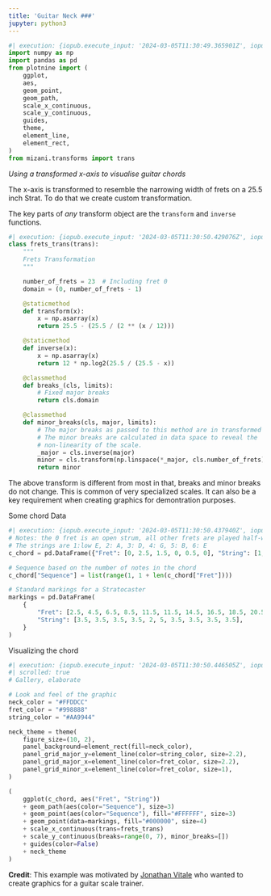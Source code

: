 ```yaml
---
title: 'Guitar Neck ###'
jupyter: python3
---
```


```python
#| execution: {iopub.execute_input: '2024-03-05T11:30:49.365901Z', iopub.status.busy: '2024-03-05T11:30:49.365545Z', iopub.status.idle: '2024-03-05T11:30:50.425452Z', shell.execute_reply: '2024-03-05T11:30:50.424587Z'}
import numpy as np
import pandas as pd
from plotnine import (
    ggplot,
    aes,
    geom_point,
    geom_path,
    scale_x_continuous,
    scale_y_continuous,
    guides,
    theme,
    element_line,
    element_rect,
)
from mizani.transforms import trans
```

*Using a transformed x-axis to visualise guitar chords*


The x-axis is transformed to resemble the narrowing width of frets on a 25.5 inch Strat. To do that
we create custom transformation.

The key parts of *any* transform object are the `transform` and `inverse` functions.

```python
#| execution: {iopub.execute_input: '2024-03-05T11:30:50.429076Z', iopub.status.busy: '2024-03-05T11:30:50.428751Z', iopub.status.idle: '2024-03-05T11:30:50.434785Z', shell.execute_reply: '2024-03-05T11:30:50.434250Z'}
class frets_trans(trans):
    """
    Frets Transformation
    """

    number_of_frets = 23  # Including fret 0
    domain = (0, number_of_frets - 1)

    @staticmethod
    def transform(x):
        x = np.asarray(x)
        return 25.5 - (25.5 / (2 ** (x / 12)))

    @staticmethod
    def inverse(x):
        x = np.asarray(x)
        return 12 * np.log2(25.5 / (25.5 - x))

    @classmethod
    def breaks_(cls, limits):
        # Fixed major breaks
        return cls.domain

    @classmethod
    def minor_breaks(cls, major, limits):
        # The major breaks as passed to this method are in transformed space.
        # The minor breaks are calculated in data space to reveal the
        # non-linearity of the scale.
        _major = cls.inverse(major)
        minor = cls.transform(np.linspace(*_major, cls.number_of_frets))
        return minor
```

The above transform is different from most in that, breaks and minor breaks do not change. This is common of very specialized scales. It can also be a key requirement when creating graphics for demontration purposes. 

Some chord Data

```python
#| execution: {iopub.execute_input: '2024-03-05T11:30:50.437940Z', iopub.status.busy: '2024-03-05T11:30:50.437702Z', iopub.status.idle: '2024-03-05T11:30:50.443628Z', shell.execute_reply: '2024-03-05T11:30:50.443028Z'}
# Notes: the 0 fret is an open strum, all other frets are played half-way between fret bars.
# The strings are 1:low E, 2: A, 3: D, 4: G, 5: B, 6: E
c_chord = pd.DataFrame({"Fret": [0, 2.5, 1.5, 0, 0.5, 0], "String": [1, 2, 3, 4, 5, 6]})

# Sequence based on the number of notes in the chord
c_chord["Sequence"] = list(range(1, 1 + len(c_chord["Fret"])))

# Standard markings for a Stratocaster
markings = pd.DataFrame(
    {
        "Fret": [2.5, 4.5, 6.5, 8.5, 11.5, 11.5, 14.5, 16.5, 18.5, 20.5],
        "String": [3.5, 3.5, 3.5, 3.5, 2, 5, 3.5, 3.5, 3.5, 3.5],
    }
)
```

Visualizing the chord

```python
#| execution: {iopub.execute_input: '2024-03-05T11:30:50.446505Z', iopub.status.busy: '2024-03-05T11:30:50.446274Z', iopub.status.idle: '2024-03-05T11:30:51.133645Z', shell.execute_reply: '2024-03-05T11:30:51.132775Z'}
#| scrolled: true
# Gallery, elaborate

# Look and feel of the graphic
neck_color = "#FFDDCC"
fret_color = "#998888"
string_color = "#AA9944"

neck_theme = theme(
    figure_size=(10, 2),
    panel_background=element_rect(fill=neck_color),
    panel_grid_major_y=element_line(color=string_color, size=2.2),
    panel_grid_major_x=element_line(color=fret_color, size=2.2),
    panel_grid_minor_x=element_line(color=fret_color, size=1),
)

(
    ggplot(c_chord, aes("Fret", "String"))
    + geom_path(aes(color="Sequence"), size=3)
    + geom_point(aes(color="Sequence"), fill="#FFFFFF", size=3)
    + geom_point(data=markings, fill="#000000", size=4)
    + scale_x_continuous(trans=frets_trans)
    + scale_y_continuous(breaks=range(0, 7), minor_breaks=[])
    + guides(color=False)
    + neck_theme
)
```

**Credit**: This example was motivated by [Jonathan Vitale](https://github.com/jonvitale) who wanted to create graphics for a guitar scale trainer.

